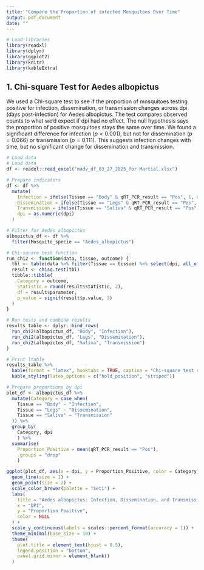 ```yaml
---
title: "Compare the Proportion of infected Mosquitoes Over Time"
output: pdf_document
date: ""
---
```


```r
# Load libraries
library(readxl)
library(dplyr)
library(ggplot2)
library(knitr)
library(kableExtra)
```


## 1. Chi-square Test for Aedes albopictus

We used a Chi-square test to see if the proportion of mosquitoes testing positive for infection, dissemination, or transmission changes across dpi (days post-infection) for Aedes albopictus. The test compares observed counts to what we’d expect if dpi had no effect. The null hypothesis says the proportion of positive mosquitoes stays the same over time. We found a significant difference for infection ($p < 0.001$), but not for dissemination ($p = 0.066$) or transmission ($p = 0.111$). This suggests infection changes with time, but no significant change for dissemination and transmission.

```r
# Load data
# Load data
df <- readxl::read_excel("madv_df_03_27_2025_for Martial.xlsx")

# Prepare indicators
df <- df %>%
  mutate(
    Infection = ifelse(Tissue == "Body" & qRT_PCR_result == "Pos", 1, 0),
    Dissemination = ifelse(Tissue == "Legs" & qRT_PCR_result == "Pos", 1, 0),
    Transmission = ifelse(Tissue == "Saliva" & qRT_PCR_result == "Pos", 1, 0),
    dpi = as.numeric(dpi)
  )

# Filter for Aedes albopictus
albopictus_df <- df %>%
  filter(Mosquito_specie == "Aedes_albopictus")

# Chi-square test function
run_chi2 <- function(data, tissue, outcome) {
  tbl <- table(data %>% filter(Tissue == tissue) %>% select(dpi, all_of(outcome)))
  result <- chisq.test(tbl)
  tibble::tibble(
    Category = outcome,
    Statistic = round(result$statistic, 2),
    df = result$parameter,
    p_value = signif(result$p.value, 3)
  )
}

# Run tests and combine results
results_table <- dplyr::bind_rows(
  run_chi2(albopictus_df, "Body", "Infection"),
  run_chi2(albopictus_df, "Legs", "Dissemination"),
  run_chi2(albopictus_df, "Saliva", "Transmission")
)

# Print ltable
results_table %>%
  kable(format = "latex", booktabs = TRUE, caption = "Chi-square test results for Aedes albopictus") %>%
  kable_styling(latex_options = c("hold_position", "striped"))

```

```r
# Prepare proportions by dpi
plot_df <- albopictus_df %>%
  mutate(Category = case_when(
    Tissue == "Body" ~ "Infection",
    Tissue == "Legs" ~ "Dissemination",
    Tissue == "Saliva" ~ "Transmission"
  )) %>%
  group_by(
    Category, dpi
    ) %>%
  summarise(
    Proportion_Positive = mean(qRT_PCR_result == "Pos"),
    .groups = "drop"
    )

ggplot(plot_df, aes(x = dpi, y = Proportion_Positive, color = Category)) +
  geom_line(size = 1) +
  geom_point(size = 2) +
  scale_color_brewer(palette = "Set1") +
  labs(
    title = "Aedes albopictus: Infection, Dissemination, and Transmission Rates",
    x = "DPI",
    y = "Proportion Positive",
    color = NULL
  ) +
  scale_y_continuous(labels = scales::percent_format(accuracy = 1)) +
  theme_minimal(base_size = 10) +
  theme(
    plot.title = element_text(hjust = 0.5),
    legend.position = "bottom",
    panel.grid.minor = element_blank()
  )

```


